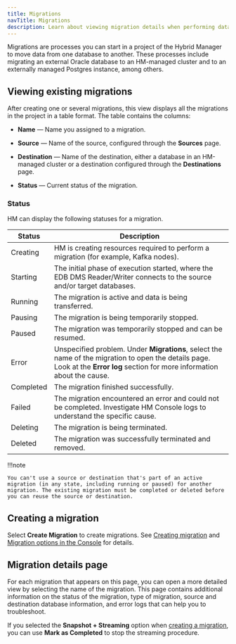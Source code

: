 ```yaml
---
title: Migrations
navTitle: Migrations
description: Learn about viewing migration details when performing database migrations to Hybrid Manager.
---
```


Migrations are processes you can start in a project of the Hybrid Manager to move data from one database to another. These processes include migrating an external Oracle database to an HM-managed cluster and to an externally managed Postgres instance, among others.

## Viewing existing migrations

After creating one or several migrations, this view displays all the migrations in the project in a table format. The table contains the columns:

-   **Name** — Name you assigned to a migration.

-   **Source** — Name of the source, configured through the **Sources** page. 

-   **Destination** — Name of the destination, either a database in an HM-managed cluster or a destination configured through the **Destinations** page.

-   **Status** — Current status of the migration.

### Status

HM can display the following statuses for a migration.

| Status    | Description                                                                                                                                                                   |
|-----------|-------------------------------------------------------------------------------------------------------------------------------------------------------------------------------|
| Creating  | HM is creating resources required to perform a migration (for example, Kafka nodes).                                                                                          |
| Starting  | The initial phase of execution started, where the EDB DMS Reader/Writer connects to the source and/or target databases.                                                       |
| Running   | The migration is active and data is being transferred.                                                                                                                        |
| Pausing   | The migration is being temporarily stopped.                                                                                                                                   |
| Paused    | The migration was temporarily stopped and can be resumed.                                                                                                                     |
| Error     | Unspecified problem. Under **Migrations**, select the name of the migration to open the details page. Look at the **Error log** section for more information about the cause. |
| Completed | The migration finished successfully.                                                                                                                                          |
| Failed    | The migration encountered an error and could not be completed. Investigate HM Console logs to understand the specific cause.                                                  |
| Deleting  | The migration is being terminated.                                                                                                                                            |
| Deleted   | The migration was successfully terminated and removed.                                                                                                                        |

!!!note

    You can't use a source or destination that's part of an active migration (in any state, including running or paused) for another migration. The existing migration must be completed or deleted before you can reuse the source or destination.

## Creating a migration

Select **Create Migration** to create migrations. See [Creating migration](/edb-postgres-ai/hybrid-manager/using_hybrid_manager/migration/migration_guides/self_managed_pg_to_self_managed_pg/creating_migration/) and [Migration options in the Console](/edb-postgres-ai/hybrid-manager/using_hybrid_manager/migration/migrate/migrations/) for details.

## Migration details page

For each migration that appears on this page, you can open a more detailed view by selecting the name of the migration. This page contains additional information on the status of the migration, type of migration, source and destination database information, and error logs that can help you to troubleshoot.

If you selected the **Snapshot + Streaming** option when [creating a migration](/edb-postgres-ai/hybrid-manager/using_hybrid_manager/migration/terminology/#snapshot--streaming-migration), you can use **Mark as Completed** to stop the streaming procedure.
